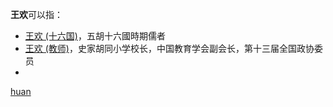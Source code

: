 '''王欢'''可以指：
* [[王欢_(十六国)|王欢 (十六国)]]，五胡十六國時期儒者
* [[王欢_(教师)|王欢 (教师)]]，史家胡同小学校长，中国教育学会副会长，第十三届全国政协委员
* {{link-no|王歡 (短跑運動員)|Wang Huan}}

{{disambig}}

[[Category:二字王姓人名消歧义|huan]]